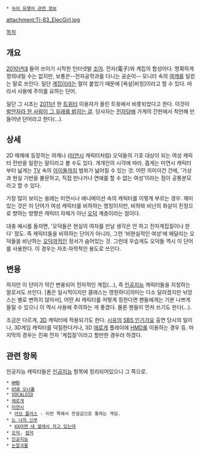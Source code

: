  * [[속어 유행어 관련 정보]]

attachment:Ti-83_ElecGirl.jpg

[[목차]]

== 개요 ==
[[2010년대]] 들어 쓰이기 시작한 인터넷발 [[조어]]. 전자(電子)와 계집의 합성어다. 명확하게 정의내릴 수는 없지만, 보통은--전자공학과를 다니는 공순이-- 모니터 속의 [[여캐]]를 일컫는 말로 쓰인다. 일단 [[계집]]이라는 말이 붙었기 때문에 [욕설|비칭]이라고 할 수 있다. 따라서 사용에 주의를 요하는 단어.

일단 그 시초는 [[2011년]] 한 [[트위터]] 이용자가 올린 트윗에서 비롯되었다고 한다. 이것이 [http://jjme.net/wiki/%EC%A0%84%EC%9E%90%EA%B3%84%EC%A7%91|스스로 발안자라 한 사람이 그 유래를 밝히는 글]. 당사자는 [[전자담배]] 가게의 간판에서 착안해 만들어낸 단어라고 한다(…).

== 상세 ==
2D 매체에 등장하는 여캐나 ([[미연시]] 캐릭터처럼) 오덕들의 기호 대상이 되는 여성 캐릭터 전반을 일컫는 말이라고 볼 수도 있다. 개개인의 시각에 따라, 좁게는 미연시 캐릭터부터 넓게는 [[TV]] 속의 [[아이돌]]까지 범위가 넓어질 수 있는 것. 어떤 의미이건 간에, '가상과 현실 기반을 불문하고, 직접 만나거나 연애를 할 수 없는 여성'이라는 점이 공통분모라고 할 수 있다.

가장 많이 보이는 용례는 미연시나 애니메이션 속의 캐릭터를 이렇게 부르는 경우. 재미있는 것은 이 단어가 여성 캐릭터를 비하하는 명칭이지만, 비하와 비난의 화살이 진정으로 향하는 방향은 캐릭터 자체가 아닌 [[오덕]] 계층이라는 점이다.

대충 예시를 들자면, '오덕들은 현실의 여자를 만날 생각은 안 하고 전자계집질이나 한다' 정도. 즉 캐릭터들을 비하하는 단어가 아니라, 그런 '비현실적인 여성'에 매달리는 오덕들을 비난하는 [[오덕까]]적인 정서가 숨어있는 것. 그런데 우습게도 오덕들 역시 이 단어를 사용한다. 이 경우는 자조·자학적인 용도로 쓰인다.

== 변용 ==
하지만 이 단어가 약간 변용되어 전자적인 계집(…), 즉 [[인공지능]] 캐릭터들을 지칭하는 말로서도 쓰인다. [폼은 일시적이지만 클래스는 영원하다|의미는 다소 달라졌지만 뉘앙스는 별로 변하지 않아서], 어떤 AI 캐릭터를 저렇게 칭한다면 팬들에게는 기분 나쁘게 들릴 수 있으니 이 역시 사용에 주의하는 게 좋겠다. 물론 팬들이 먼저 쓰기도 한다(…).

조금은 다르게, [[3D]] 캐릭터에 적용되기도 한다. [[시유(VOCALOID)|시유]]의 [[SBS 인기가요]] 출연 당시의 일이나, 3D게임 캐릭터를 덕질한다거나, 3D [[에로게]] 플레이에 [[HMD]]를 이용하는 경우 등. 마지막의 경우는 진짜 전자 '계집질'이라고 할만한 경우라 하겠다.

== 관련 항목 ==
인공지능 캐릭터들은 [[인공지능]] 항목에 정리되어있으니 그 쪽으로.

 * [[HMD]]
 * [[USB 오나홀]]
 * [[VOCALOID]]
 * [[에로게]]
 * [[미연시]]
  * [[러브 플러스]] - 이런 쪽에서 전설급으로 통하는 게임.
 * [[는 나의 신부]]
  * [[XX라면 내 옆에서 자고 있는데]]
 * [[오덕]], [[씹덕]]
 * [[인공지능]]
 * [[눈깔괴물]]
